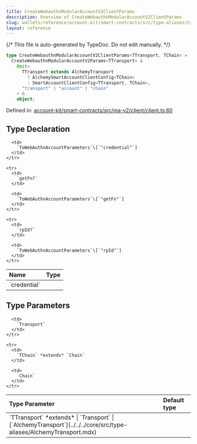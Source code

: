 ```yaml
---
title: CreateWebauthnModularAccountV2ClientParams
description: Overview of CreateWebauthnModularAccountV2ClientParams
slug: wallets/reference/account-kit/smart-contracts/src/type-aliases/CreateWebauthnModularAccountV2ClientParams
layout: reference
---
```


{/* This file is auto-generated by TypeDoc. Do not edit manually. */}

```ts
type CreateWebauthnModularAccountV2ClientParams<TTransport, TChain> =
  CreateWebauthnModularAccountV2Params<TTransport> &
    Omit<
      TTransport extends AlchemyTransport
        ? AlchemySmartAccountClientConfig<TChain>
        : SmartAccountClientConfig<TTransport, TChain>,
      "transport" | "account" | "chain"
    > &
    object;
```

Defined in: [account-kit/smart-contracts/src/ma-v2/client/client.ts:60](https://github.com/alchemyplatform/aa-sdk/blob/08ef11b1fc98663df6a97fa93722c7f14b33f1cc/account-kit/smart-contracts/src/ma-v2/client/client.ts#L60)

## Type Declaration

<table>
  <thead>
    <tr>
      <th align="left">Name</th>
      <th align="left">Type</th>
    </tr>
  </thead>

  <tbody>
    <tr>
      <td>
        `credential`
      </td>

      <td>
        `ToWebAuthnAccountParameters`\[`"credential"`]
      </td>
    </tr>

    <tr>
      <td>
        `getFn?`
      </td>

      <td>
        `ToWebAuthnAccountParameters`\[`"getFn"`]
      </td>
    </tr>

    <tr>
      <td>
        `rpId?`
      </td>

      <td>
        `ToWebAuthnAccountParameters`\[`"rpId"`]
      </td>
    </tr>

  </tbody>
</table>

## Type Parameters

<table>
  <thead>
    <tr>
      <th align="left">Type Parameter</th>
      <th align="left">Default type</th>
    </tr>
  </thead>

  <tbody>
    <tr>
      <td>
        `TTransport` *extends*
        | `Transport`
        | [`AlchemyTransport`](../../../core/src/type-aliases/AlchemyTransport.mdx)
      </td>

      <td>
        `Transport`
      </td>
    </tr>

    <tr>
      <td>
        `TChain` *extends* `Chain`
      </td>

      <td>
        `Chain`
      </td>
    </tr>

  </tbody>
</table>
